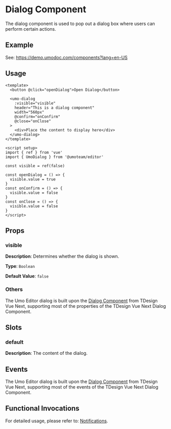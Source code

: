 # Dialog Component

The dialog component is used to pop out a dialog box where users can perform certain actions.

## Example

See: https://demo.umodoc.com/components?lang=en-US

## Usage

```vue
<template>
  <button @click="openDialog">Open Dialog</button>

  <umo-dialog
    :visible="visible"
    header="This is a dialog component"
    width="560px"
    @confirm="onConfirm"
    @close="onClose"
  >
    <div>Place the content to display here</div>
  </umo-dialog>
</template>

<script setup>
import { ref } from 'vue'
import { UmoDialog } from '@umoteam/editor'

const visible = ref(false)

const openDialog = () => {
  visible.value = true
}
const onConfirm = () => {
  visible.value = false
}
const onClose = () => {
  visible.value = false
}
</script>
```

## Props

### visible

**Description**: Determines whether the dialog is shown.

**Type**: `Boolean`

**Default Value**: `false`

### Others

The Umo Editor dialog is built upon the [Dialog Component](https://tdesign.tencent.com/vue-next/components/dialog-en?tab=api) from TDesign Vue Next, supporting most of the properties of the TDesign Vue Next Dialog Component.

## Slots

### default

**Description**: The content of the dialog.

## Events

The Umo Editor dialog is built upon the [Dialog Component](https://tdesign.tencent.com/vue-next/components/dialog-en?tab=api) from TDesign Vue Next, supporting most of the events of the TDesign Vue Next Dialog Component.

## Functional Invocations

For detailed usage, please refer to: [Notifications](../notifications).

